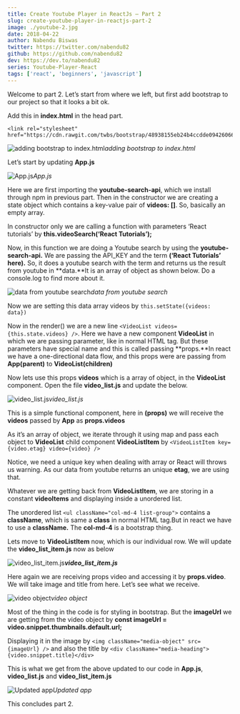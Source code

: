 ```yaml
---
title: Create Youtube Player in ReactJs — Part 2
slug: create-youtube-player-in-reactjs-part-2
image: ./youtube-2.jpg
date: 2018-04-22
author: Nabendu Biswas
twitter: https://twitter.com/nabendu82
github: https://github.com/nabendu82
dev: https://dev.to/nabendu82
series: Youtube-Player-React
tags: ['react', 'beginners', 'javascript']
---
```


Welcome to part 2. Let’s start from where we left, but first add bootstrap to our project so that it looks a bit ok.

Add this in **index.html** in the head part.

<div className={styles.code__block}>


```
<link rel="stylesheet" href="https://cdn.rawgit.com/twbs/bootstrap/48938155eb24b4ccdde09426066869504c6dab3c/dist/css/bootstrap.min.css">
```

</div>

![adding bootstrap to index.html](https://ik.imagekit.io/thewebdev/Youtube-React/2/1_rfDQbIe38.png)*adding bootstrap to index.html*

Let’s start by updating **App.js**

![App.js](https://ik.imagekit.io/thewebdev/Youtube-React/2/2_DpOQ3KCj2Y.png)*App.js*

Here we are first importing the **youtube-search-api**, which we install through npm in previous part. Then in the constructor we are creating a state object which contains a key-value pair of **videos: []**. So, basically an empty array.

In constructor only we are calling a function with parameters ‘React tutorials’ by **this.videoSearch(‘React Tutorials’);**

Now, in this function we are doing a Youtube search by using the **youtube-search-api.** We are passing the API_KEY and the term **(‘React Tutorials’ here).** So, it does a youtube search with the term and returns us the result from youtube in **data.**It is an array of object as shown below. Do a console.log to find more about it.

![data from youtube search](https://ik.imagekit.io/thewebdev/Youtube-React/2/3_4QGQ9e5QW.png)*data from youtube search*

Now we are setting this data array videos by `this.setState({videos: data})`

Now in the render() we are a new line `<VideoList videos={this.state.videos} />`. Here we have a new component **VideoList** in which we are passing parameter, like in normal HTML tag. But these parameters have special name and this is called passing **props.**In react we have a one-directional data flow, and this props were are passing from **App(parent)** to **VideoList(children)**

Now lets use this props **videos** which is a array of object, in the **VideoList** component. Open the file **video_list.js** and update the below.

![video_list.js](https://ik.imagekit.io/thewebdev/Youtube-React/2/4_4cZMqDSipx.png)*video_list.js*

This is a simple functional component, here in **(props)** we will receive the **videos** passed by **App** as **props.videos**

As it’s an array of object, we iterate through it using map and pass each object to **VideoList** child component **VideoListItem** by `<VideoListItem key={video.etag} video={video} />`

Notice, we need a unique key when dealing with array or React will throws us warning. As our data from youtube returns an unique **etag**, we are using that.

Whatever we are getting back from **VideoListItem**, we are storing in a constant **videoItems** and displaying inside a unordered list.

The unordered list `<ul className="col-md-4 list-group">` contains a **className**, which is same a **class** in normal HTML tag.But in react we have to use a **className.** The **col-md-4** is a bootstrap thing.

Lets move to **VideoListItem** now, which is our individual row. We will update the **video_list_item.js** now as below

![video_list_item.js](https://ik.imagekit.io/thewebdev/Youtube-React/2/5_YKktvWZ3Jw.png)***video_list_item.js***

Here again we are receiving props video and accessing it by **props.video**. We will take image and title from here. Let’s see what we receive.

![video object](https://ik.imagekit.io/thewebdev/Youtube-React/2/6_NVQao0oYko.png)*video object*

Most of the thing in the code is for styling in bootstrap. But the **imageUrl** we are getting from the video object by **const imageUrl = video.snippet.thumbnails.default.url;**

Displaying it in the image by `<img className="media-object" src={imageUrl} />` and also the title by `<div className="media-heading">{video.snippet.title}</div>`

This is what we get from the above updated to our code in **App.js**, **video_list.js** and **video_list_item.js**

![Updated app](https://ik.imagekit.io/thewebdev/Youtube-React/2/7_ZkQFXsImN7.png)*Updated app*


This concludes part 2.

